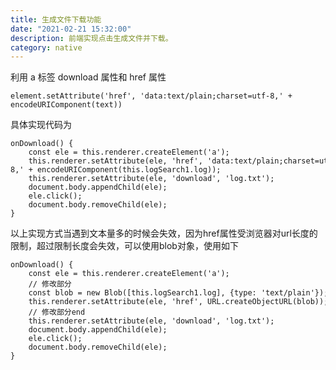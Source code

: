 ```yaml
---
title: 生成文件下载功能
date: "2021-02-21 15:32:00"
description: 前端实现点击生成文件并下载。
category: native
---
```


利用 a 标签 download 属性和 href 属性

```
element.setAttribute('href', 'data:text/plain;charset=utf-8,' + encodeURIComponent(text))
```

具体实现代码为

```
onDownload() {
    const ele = this.renderer.createElement('a');
    this.renderer.setAttribute(ele, 'href', 'data:text/plain;charset=utf-8,' + encodeURIComponent(this.logSearch1.log));
    this.renderer.setAttribute(ele, 'download', 'log.txt');
    document.body.appendChild(ele);
    ele.click();
    document.body.removeChild(ele);
}
```

以上实现方式当遇到文本量多的时候会失效，因为href属性受浏览器对url长度的限制，超过限制长度会失效，可以使用blob对象，使用如下
```
onDownload() {
    const ele = this.renderer.createElement('a');
    // 修改部分
    const blob = new Blob([this.logSearch1.log], {type: 'text/plain'});
    this.renderer.setAttribute(ele, 'href', URL.createObjectURL(blob));
    // 修改部分end
    this.renderer.setAttribute(ele, 'download', 'log.txt');
    document.body.appendChild(ele);
    ele.click();
    document.body.removeChild(ele);
}
```
